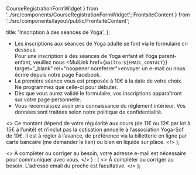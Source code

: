   CourseRegistrationFormWidget
} from '../src/components/CourseRegistrationFormWidget';
  FrontsiteContent
} from '../src/components/layout/public/FrontsiteContent';

  title: 'Inscription à des séances de Yoga',
};

* Les inscriptions aux séances de Yoga adulte se font via le formulaire ci-dessous.<br />
Pour une inscription à des séances de Yoga enfant et Yoga parent-enfant,
veuillez nous <MuiLink href={`mailto:${EMAIL_CONTACT}`} target="_blank" rel="noopener noreferrer">envoyer un e-mail</MuiLink> ou
nous écrire depuis <MuiLink href={FACEBOOK_PAGE_URL} target="_blank" rel="noreferrer nofollow">notre page Facebook</MuiLink>.
* La première séance vous est proposée à 10€ à la date de votre choix. Ne programmez que celle-ci pour débuter.
* Dès que vous aurez validé le formulaire, vos inscriptions apparaîtront sur
<MuiLink href="/mes-inscriptions" target="_blank">votre page personnelle</MuiLink>.
* Vous reconnaissez avoir pris connaissance du <MuiLink href="/reglement-interieur" target="_blank">règlement intérieur</MuiLink>.
Vos données sont traitées selon notre <MuiLink href="/confidentialite" target="_blank">politique de confidentialité</MuiLink>.

<CourseRegistrationFormWidget />

  <>
   Ce montant dépend de votre régularité aux cours (de 11€ ou 12€ par lot à 15€ à l’unité) et n’inclut pas la cotisation annuelle à l’association Yoga-Sof de 10€. Il est à régler à l’avance, de préférence via la billetterie en ligne par carte bancaire (me demander le lien) ou bien en liquide sur place.
  </>
);

  <>
    À compléter ou corriger au besoin, votre adresse e-mail est nécessaire pour communiquer avec vous.
  </>
) : (
  <>
    À compléter ou corriger au besoin. L'adresse email du proche est facultative.
  </>
);

